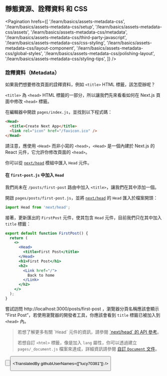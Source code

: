 
## 靜態資源、詮釋資料 和 CSS

<Pagination
  hrefs={[
    '/learn/basics/assets-metadata-css',
    '/learn/basics/assets-metadata-css/setup',
    '/learn/basics/assets-metadata-css/assets',
    '/learn/basics/assets-metadata-css/metadata',
    '/learn/basics/assets-metadata-css/third-party-javascript',
    '/learn/basics/assets-metadata-css/css-styling',
    '/learn/basics/assets-metadata-css/layout-component',
    '/learn/basics/assets-metadata-css/global-styles',
    '/learn/basics/assets-metadata-css/polishing-layout',
    '/learn/basics/assets-metadata-css/styling-tips',
  ]}
/>

### 詮釋資料（Metadata）

如果我們想要修改頁面的詮釋資料，例如 `<title>` HTML 標籤，該怎麼辦呢？

`<title>` 為 `<head>` HTML 標籤的一部分，所以讓我們先來看看如何在 Next.js 頁面中修改 `<head>` 標籤。

在編輯器中開啟 `pages/index.js`，並找到以下程式碼：

```html
<Head>
  <title>Create Next App</title>
  <link rel="icon" href="/favicon.ico" />
</Head>
```

請注意，應使用 `<Head>` 而非小寫的 `<head>`，`<Head>` 是一個內建於 Next.js 的 React 元件，它允許你修改頁面的 `<head>`。

你可以從 <a href="/docs/api-reference/next/head" className="link-code" target="_blank">`next/head`</a> 模組中匯入 `Head` 元件。

#### 在 `first-post.js` 中加入 `Head`

我們尚未在 `/posts/first-post` 路由中加入 `<title>`，讓我們在其中添加一個。

開啟 `pages/posts/first-post.js`，並將 <a href="/docs/api-reference/next/head" className="link-code" target="_blank">`next/head`</a> 的 `Head` 匯入於檔案開頭：

```js
import Head from 'next/head';
```

接著，更新匯出的 `FirstPost` 元件，使其包含 `Head` 元件，目前我們只在其中加入 `title` 標籤：

```jsx
export default function FirstPost() {
  return (
    <>
      <Head>
        <title>First Post</title>
      </Head>
      <h1>First Post</h1>
      <h2>
        <Link href="/">
          Back to home
        </Link>
      </h2>
    </>
  );
}
```

嘗試訪問 http://localhost:3000/posts/first-post ，瀏覽器分頁名稱應該會顯示 “First Post”，若使用瀏覽器的開發者工具，你應該會看到 `title` 標籤已被加入到 `<head>` 內。

<Blockquote>
  若想了解更多有關 `Head` 元件的資訊，請參閱 <a href="/docs/api-reference/next/head" className="link-code" target="_blank">`next/head` 的 API 參考</a>。

  若想自訂 `<html>` 標籤，像是加入 `lang` 屬性，你可以透過建立 `pages/_document.js` 檔案來達成，詳細資訊請參閱 <a href="/docs/advanced-features/custom-document" className="link-code" target="_blank">自訂 `Document` 文件</a>。
</Blockquote>

<Button
  content="← 返回上一頁"
  url="/learn/basics/assets-metadata-css/assets"
  basicStyle="text-white bg-[#0070f3]"
  hoverStyle="hover:opacity-90"
/>

<Button
  content="前往下一頁 →"
  url="/learn/basics/assets-metadata-css/third-party-javascript"
  basicStyle="text-white bg-[#0070f3]"
  hoverStyle="hover:opacity-90"
/>

<TranslatedBy githubUserNames={["lucy70381"]} />
